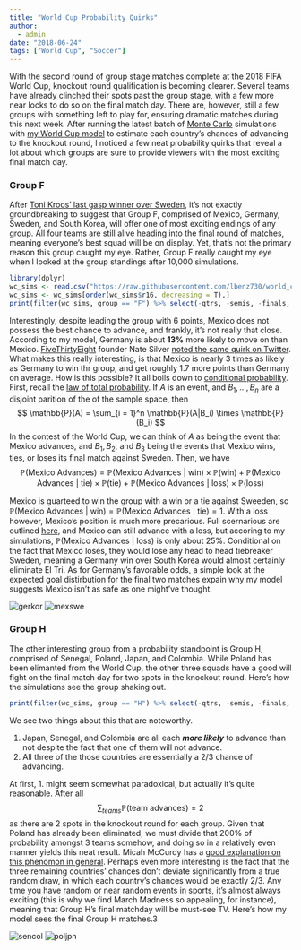 ```yaml
---
title: "World Cup Probability Quirks"
author: 
  - admin
date: "2018-06-24"
tags: ["World Cup", "Soccer"]
---
```


With the second round of group stage matches complete at the 2018 FIFA World Cup, knockout round qualification is becoming clearer. Several teams have already clinched their spots past the group stage, with a few more near locks to do so on the final match day. There are, however, still a few groups with something left to play for, ensuring dramatic matches during this next week. After running the latest batch of [Monte Carlo](https://en.wikipedia.org/wiki/Monte_Carlo_method) simulations with [my World Cup model](http://rpubs.com/lbenz730/world_cup_model) to estimate each country's chances of advancing to the knockout round, I noticed a few neat probability quirks that reveal a lot about which groups are sure to provide viewers with the most exciting final match day.

### Group F
After [Toni Kroos' last gasp winner over Sweden](https://www.foxsports.com/soccer/video/1262522435676), it's not exactly groundbreaking to suggest that Group F, comprised of Mexico, Germany, Sweden, and South Korea, will offer one of most exciting endings of any group. All four teams are still alive heading into the final round of matches, meaning everyone's best squad will be on display. Yet, that's not the primary reason this group caught my eye. Rather, Group F really caught my eye when I looked at the group standings after 10,000 simulations.

```r
library(dplyr)
wc_sims <- read.csv("https://raw.githubusercontent.com/lbenz730/world_cup/5b8cd86281e7d770a3345b80e6709b40d2cc91e6/wc_sims.csv", as.is = T)
wc_sims <- wc_sims[order(wc_sims$r16, decreasing = T),]
print(filter(wc_sims, group == "F") %>% select(-qtrs, -semis, -finals, -champ))
```

Interestingly, despite leading the group with 6 points, Mexico does not possess the best chance to advance, and frankly, it's not really that close. According to my model, Germany is about __13%__ more likely to move on than Mexico. [FiveThirtyEight](http://fivethirtyeight.com) founder Nate Silver [noted the same quirk on Twitter](https://twitter.com/NateSilver538/status/1010616709877784576). What makes this really interesting, is that Mexico is nearly 3 times as likely as Germany to win thr group, and get roughly 1.7 more points than Germany on average. How is this possible? It all boils down to [conditional probability](https://en.wikipedia.org/wiki/Conditional_probability). First, recall the [law of total probability](https://en.wikipedia.org/wiki/Law_of_total_probability). If $A$ is an event, and $B_1, ..., B_n$ are a disjoint parition of the of the sample space, then
$$
\mathbb{P}(A) = \sum_{i = 1}^n \mathbb{P}(A|B_i) \times \mathbb{P}(B_i)
$$
In the contest of the World Cup, we can think of $A$ as being the event that Mexico advances, and $B_1, B_2$, and $B_3$ being the events that Mexico wins, ties, or loses its final match against Sweden. Then, we have
$$
\mathbb{P}(\text{Mexico Advances}) = \mathbb{P}(\text{Mexico Advances }|\text{ win}) \times \mathbb{P}(\text{win}) + \mathbb{P}(\text{Mexico Advances }|\text{ tie}) \times \mathbb{P}(\text{tie}) + \mathbb{P}(\text{Mexico Advances }|\text{ loss}) \times \mathbb{P}(\text{loss})
$$

Mexico is guarteed to win the group with a win or a tie against Sweeden, so $\mathbb{P}(\text{Mexico Advances }|\text{ win}) = \mathbb{P}(\text{Mexico Advances }|\text{ tie}) = 1$. With a loss however, Mexico's position is much more precarious. Full scernarious are outlined [here](https://twitter.com/AmericanNumbers/status/1010939489198510081), and Mexico can still advance with a loss, but accoring to my simulations, $\mathbb{P}(\text{Mexico Advances }|\text{ loss})$ is only about 25%. Conditional on the fact that Mexico loses, they would lose any head to head tiebreaker Sweden, meaning a Germany win over South Korea would almost certainly eliminate El Tri. As for Germany's favorable odds, a simple look at the expected goal distirbution for the final two matches expain why my model suggests Mexico isn't as safe as one might've thought.

![gerkor](/img/gerkor.png)
![mexswe](/img/mexswe.png)

### Group H
The other interesting group from a probability standpoint is Group H, comprised of Senegal, Poland, Japan, and Colombia. While Poland has been elimanted from the World Cup, the other three squads have a good will fight on the final match day for two spots in the knockout round. Here's how the simulations see the group shaking out.
```r
print(filter(wc_sims, group == "H") %>% select(-qtrs, -semis, -finals, -champ))
```

We see two things about this that are noteworthy.

1. Japan, Senegal, and Colombia are all each ___more likely___ to advance than not despite the fact that one of them will not advance.
2. All three of the those countries are essentially a 2/3 chance of advancing.

At first, 1. might seem somewhat paradoxical, but actually it's quite reasonable. After all 
$$
\sum_{teams} \mathbb{P}(\text{team advances}) = 2
$$
as there are 2 spots in the knockout round for each group. Given that Poland has already been eliminated, we must divide that 200% of probability amongst 3 teams somehow, and doing so in a relatively even manner yields this neat result. Micah McCurdy has a [good explanation on this phenomon in general](https://twitter.com/IneffectiveMath/status/1010983059364163586). Perhaps even more interesting is the fact that the three remaining countries' chances don't deviate significantly from a true random draw, in which each country's chances would be exactly 2/3. Any time you have random or near random events in sports, it's almost always exciting (this is why we find March Madness so appealing, for instance), meaning that Group H's final matchday will be must-see TV. Here's how my model sees the final Group H matches.3

![sencol](/img/sencol.png)
![poljpn](/img/poljpn.png)
